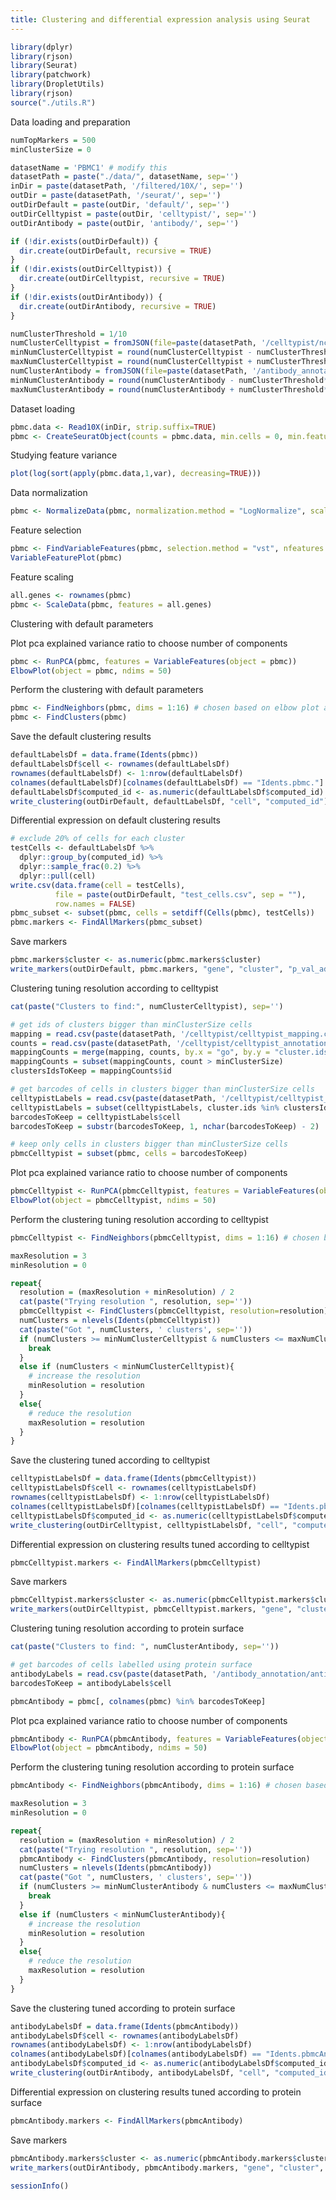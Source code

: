 ```yaml
---
title: Clustering and differential expression analysis using Seurat
---
```


```r
library(dplyr)
library(rjson)
library(Seurat)
library(patchwork)
library(DropletUtils)
library(rjson)
source("./utils.R")
```

Data loading and preparation

```r
numTopMarkers = 500
minClusterSize = 0

datasetName = 'PBMC1' # modify this
datasetPath = paste("./data/", datasetName, sep='')
inDir = paste(datasetPath, '/filtered/10X/', sep='')
outDir = paste(datasetPath, '/seurat/', sep='')
outDirDefault = paste(outDir, 'default/', sep='')
outDirCelltypist = paste(outDir, 'celltypist/', sep='')
outDirAntibody = paste(outDir, 'antibody/', sep='')

if (!dir.exists(outDirDefault)) {
  dir.create(outDirDefault, recursive = TRUE)
}
if (!dir.exists(outDirCelltypist)) {
  dir.create(outDirCelltypist, recursive = TRUE)
}
if (!dir.exists(outDirAntibody)) {
  dir.create(outDirAntibody, recursive = TRUE)
}

numClusterThreshold = 1/10
numClusterCelltypist = fromJSON(file=paste(datasetPath, '/celltypist/nclusters.json', sep=''))$nclusters
minNumClusterCelltypist = round(numClusterCelltypist - numClusterThreshold*numClusterCelltypist)
maxNumClusterCelltypist = round(numClusterCelltypist + numClusterThreshold*numClusterCelltypist)
numClusterAntibody = fromJSON(file=paste(datasetPath, '/antibody_annotation/nclusters_postproc.json', sep=''))$nclusters
minNumClusterAntibody = round(numClusterAntibody - numClusterThreshold*numClusterAntibody)
maxNumClusterAntibody = round(numClusterAntibody + numClusterThreshold*numClusterAntibody)
```

Dataset loading

```r
pbmc.data <- Read10X(inDir, strip.suffix=TRUE)
pbmc <- CreateSeuratObject(counts = pbmc.data, min.cells = 0, min.features = 0)
```

Studying feature variance

```r
plot(log(sort(apply(pbmc.data,1,var), decreasing=TRUE)))
```

Data normalization

```r
pbmc <- NormalizeData(pbmc, normalization.method = "LogNormalize", scale.factor = 10000)
```

Feature selection

```r
pbmc <- FindVariableFeatures(pbmc, selection.method = "vst", nfeatures = 2000) # nfeatures chosen based on elbow plot above
VariableFeaturePlot(pbmc)
```

Feature scaling

```r
all.genes <- rownames(pbmc)
pbmc <- ScaleData(pbmc, features = all.genes)
```

Clustering with default parameters

Plot pca explained variance ratio to choose number of components

```r
pbmc <- RunPCA(pbmc, features = VariableFeatures(object = pbmc))
ElbowPlot(object = pbmc, ndims = 50)
```

Perform the clustering with default parameters

```r
pbmc <- FindNeighbors(pbmc, dims = 1:16) # chosen based on elbow plot above
pbmc <- FindClusters(pbmc)
```

Save the default clustering results

```r
defaultLabelsDf = data.frame(Idents(pbmc))
defaultLabelsDf$cell <- rownames(defaultLabelsDf)
rownames(defaultLabelsDf) <- 1:nrow(defaultLabelsDf)
colnames(defaultLabelsDf)[colnames(defaultLabelsDf) == "Idents.pbmc."] <- "computed_id"
defaultLabelsDf$computed_id <- as.numeric(defaultLabelsDf$computed_id)
write_clustering(outDirDefault, defaultLabelsDf, "cell", "computed_id")
```

Differential expression on default clustering results

```r
# exclude 20% of cells for each cluster
testCells <- defaultLabelsDf %>%
  dplyr::group_by(computed_id) %>%
  dplyr::sample_frac(0.2) %>%
  dplyr::pull(cell)
write.csv(data.frame(cell = testCells), 
          file = paste(outDirDefault, "test_cells.csv", sep = ""), 
          row.names = FALSE)
pbmc_subset <- subset(pbmc, cells = setdiff(Cells(pbmc), testCells))
pbmc.markers <- FindAllMarkers(pbmc_subset)
```

Save markers

```r
pbmc.markers$cluster <- as.numeric(pbmc.markers$cluster)
write_markers(outDirDefault, pbmc.markers, "gene", "cluster", "p_val_adj", FALSE, numTopMarkers)
```

Clustering tuning resolution according to celltypist

```r
cat(paste("Clusters to find:", numClusterCelltypist), sep='')
```

```r
# get ids of clusters bigger than minClusterSize cells
mapping = read.csv(paste(datasetPath, '/celltypist/celltypist_mapping.csv', sep=''))
counts = read.csv(paste(datasetPath, '/celltypist/celltypist_annotation_counts.csv', sep=''))
mappingCounts = merge(mapping, counts, by.x = "go", by.y = "cluster.ids")
mappingCounts = subset(mappingCounts, count > minClusterSize)
clustersIdsToKeep = mappingCounts$id

# get barcodes of cells in clusters bigger than minClusterSize cells
celltypistLabels = read.csv(paste(datasetPath, '/celltypist/celltypist_labels.csv', sep=''))
celltypistLabels = subset(celltypistLabels, cluster.ids %in% clustersIdsToKeep)
barcodesToKeep = celltypistLabels$cell
barcodesToKeep = substr(barcodesToKeep, 1, nchar(barcodesToKeep) - 2)

# keep only cells in clusters bigger than minClusterSize cells
pbmcCelltypist = subset(pbmc, cells = barcodesToKeep)
```

Plot pca explained variance ratio to choose number of components

```r
pbmcCelltypist <- RunPCA(pbmcCelltypist, features = VariableFeatures(object = pbmcCelltypist))
ElbowPlot(object = pbmcCelltypist, ndims = 50)
```

Perform the clustering tuning resolution according to celltypist

```r
pbmcCelltypist <- FindNeighbors(pbmcCelltypist, dims = 1:16) # chosen based on elbow plot above

maxResolution = 3
minResolution = 0

repeat{
  resolution = (maxResolution + minResolution) / 2
  cat(paste("Trying resolution ", resolution, sep=''))
  pbmcCelltypist <- FindClusters(pbmcCelltypist, resolution=resolution)
  numClusters = nlevels(Idents(pbmcCelltypist))
  cat(paste("Got ", numClusters, ' clusters', sep=''))
  if (numClusters >= minNumClusterCelltypist & numClusters <= maxNumClusterCelltypist){
    break
  }
  else if (numClusters < minNumClusterCelltypist){
    # increase the resolution
    minResolution = resolution
  }
  else{
    # reduce the resolution
    maxResolution = resolution
  }
}
```

Save the clustering tuned according to celltypist

```r
celltypistLabelsDf = data.frame(Idents(pbmcCelltypist))
celltypistLabelsDf$cell <- rownames(celltypistLabelsDf)
rownames(celltypistLabelsDf) <- 1:nrow(celltypistLabelsDf)
colnames(celltypistLabelsDf)[colnames(celltypistLabelsDf) == "Idents.pbmcCelltypist."] <- "computed_id"
celltypistLabelsDf$computed_id <- as.numeric(celltypistLabelsDf$computed_id)
write_clustering(outDirCelltypist, celltypistLabelsDf, "cell", "computed_id")
```

Differential expression on clustering results tuned according to celltypist

```r
pbmcCelltypist.markers <- FindAllMarkers(pbmcCelltypist)
```

Save markers

```r
pbmcCelltypist.markers$cluster <- as.numeric(pbmcCelltypist.markers$cluster)
write_markers(outDirCelltypist, pbmcCelltypist.markers, "gene", "cluster", "p_val_adj", FALSE, numTopMarkers)
```

Clustering tuning resolution according to protein surface

```r
cat(paste("Clusters to find: ", numClusterAntibody, sep=''))
```

```r
# get barcodes of cells labelled using protein surface
antibodyLabels = read.csv(paste(datasetPath, '/antibody_annotation/antibody_labels_postproc.csv', sep=''))
barcodesToKeep = antibodyLabels$cell

pbmcAntibody = pbmc[, colnames(pbmc) %in% barcodesToKeep]
```

Plot pca explained variance ratio to choose number of components

```r
pbmcAntibody <- RunPCA(pbmcAntibody, features = VariableFeatures(object = pbmcAntibody))
ElbowPlot(object = pbmcAntibody, ndims = 50)
```

Perform the clustering tuning resolution according to protein surface

```r
pbmcAntibody <- FindNeighbors(pbmcAntibody, dims = 1:16) # chosen based on elbow plot above

maxResolution = 3
minResolution = 0

repeat{
  resolution = (maxResolution + minResolution) / 2
  cat(paste("Trying resolution ", resolution, sep=''))
  pbmcAntibody <- FindClusters(pbmcAntibody, resolution=resolution)
  numClusters = nlevels(Idents(pbmcAntibody))
  cat(paste("Got ", numClusters, ' clusters', sep=''))
  if (numClusters >= minNumClusterAntibody & numClusters <= maxNumClusterAntibody){
    break
  }
  else if (numClusters < minNumClusterAntibody){
    # increase the resolution
    minResolution = resolution
  }
  else{
    # reduce the resolution
    maxResolution = resolution
  }
}
```

Save the clustering tuned according to protein surface

```r
antibodyLabelsDf = data.frame(Idents(pbmcAntibody))
antibodyLabelsDf$cell <- rownames(antibodyLabelsDf)
rownames(antibodyLabelsDf) <- 1:nrow(antibodyLabelsDf)
colnames(antibodyLabelsDf)[colnames(antibodyLabelsDf) == "Idents.pbmcAntibody."] <- "computed_id"
antibodyLabelsDf$computed_id <- as.numeric(antibodyLabelsDf$computed_id)
write_clustering(outDirAntibody, antibodyLabelsDf, "cell", "computed_id")
```

Differential expression on clustering results tuned according to protein surface

```r
pbmcAntibody.markers <- FindAllMarkers(pbmcAntibody)
```

Save markers

```r
pbmcAntibody.markers$cluster <- as.numeric(pbmcAntibody.markers$cluster)
write_markers(outDirAntibody, pbmcAntibody.markers, "gene", "cluster", "p_val_adj", FALSE, numTopMarkers)
```

```r
sessionInfo()
```